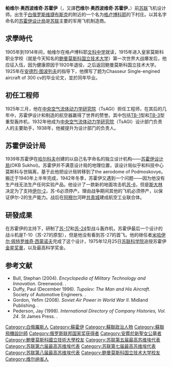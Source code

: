 {{unreferenced|time=2010-09-10T01:19:34+00:00}}
{{Infobox engineer
|image                =1995. Stamp of Belarus 0114.jpg
|image_size           =
|alt                  =
|caption              =
|name                 = 帕维尔·苏霍伊
|nationality          = [[苏联|苏联]]
|birth_date           = 1895年7月2日
|birth_place          = [[俄罗斯帝国|俄罗斯帝国]][[格盧博科耶|格盧博科耶]]
|death_date           = {{Death date and age|1975|09|15|1895|07|22|df=y}}
|death_place          =[[苏联|苏联]][[莫斯科|莫斯科]]
|education            =
|spouse               =
|parents              =
|children             =
|discipline           = [[航空太空工程學|航空太空工程學]]
|institutions         =
|practice_name        =
|employer             = [[苏霍伊航空集团|苏霍伊航空集团]]
|significant_projects =
|significant_design   =
|significant_advance  =
|significant_awards   ={{{!}} style="background:transparent"
{{!}} {{社会主义劳动英雄}} {{社会主义劳动英雄}}
{{!}}}
{{{!}} style="background: transparent"
{{!}} {{列宁勋章}} {{!!}} {{列宁勋章}} {{!!}} {{列宁勋章}} {{!!}} {{十月革命勋章}}
{{!}}-
{{!}} {{劳动红旗勋章}} {{!!}} {{红星勋章}} {{!!}} {{苏联荣誉勋章}}
{{!}}}
{{{!}} style="background:transparent"
{{!}} {{列宁奖}} {{斯大林奖}} {{苏联国家奖}}
{{!}}}
}}

'''帕维尔·奥西波维奇·苏霍伊'''（{{lang-be|'''Павел Осипович Сухой'''}}，又譯'''巴维尔·奥西波维奇·苏霍伊'''，{{bd|1895年|7月22日|1975年|9月15日|catIdx=Sukhoi, Pavel Osipovich}}）前[[苏联|苏联]]飞机设计师。出生于[[白俄罗斯|白俄罗斯]][[维捷布斯克|维捷布斯克]]的附近的一个名为[[格卢博科耶|格卢博科耶]]的下村庄。以其名字命名的[[苏霍伊设计局|苏霍伊设计局]]是[[苏联|苏联]]主要的军用飞机制造商。

== 求學時代 ==
1905年到1914年间，帕维尔在格卢博科耶[[文科中学|文科中学]]就读，1915年进入皇家莫斯科职业学校（就是今天知名的[[鲍曼莫斯科国立技术大学|鲍曼莫斯科国立技术大学]]）第一次世界大战爆发后，他应征入伍，因为健康原因于1920年退役，之后返回鲍曼莫斯科国立技术大学。1925年在[[安德烈·图波列夫|安德烈·图波列夫]]的指导下，他撰写了题为Chasseur Single-engined aircraft of 300 cv的毕业论文，並於同年毕业。

== 初任工程师 ==
1925年三月，他在[[中央空气流体动力学研究院|中央空气流体动力学研究院]]（TsAGI）担任工程师，在其后的几年中，苏霍伊设计和制造的航空器赢得了世界的赞誉。其中包括[[圖波列夫_TB-1_重型轟炸機|TB-1]]型和[[圖波列夫_TB-3重型轟炸機|TB-3]]型重型轰炸机，1932年他成为[[中央空气流体动力学研究院|中央空气流体动力学研究院]]（TsAGI）设计部门负责人的主要助手，1938年，他被提升为设计部门的负责人。

== 苏霍伊设计局 ==
1939年苏霍伊在[[哈尔科夫|哈尔科夫]]创建的以自己名字命名的独立设计机构——[[苏霍伊设计局|苏霍伊设计局]](OKB Sukhoi)。苏霍伊并不满意设计局的地理位置，该设计局似乎和科技中心莫斯科与世隔离，基于此他把设计局转移到了the aerodome of Podmoskovye。搬迁于1940年上半年完成，1942年冬季，苏霍伊又遇到一个问题——因为他没有生产线无法生产任何实验产品。他设计了一款新的地面攻击机[[苏-6|苏-6]]，但是[[斯大林|斯大林]]决定为了支持[[伊尔-2|伊尔-2]]，苏-6必须停产。理由战争期间其他的飞机必须停产，以保证伊尔-2的生产能力。战后在[[阿穆尔|阿穆尔]]河畔[[阿穆尔河畔共青城|共青城]]建成航空工业联合体。

== 研發成果 ==
在苏霍伊的主持下，研制了[[苏-17|苏-17]]和[[苏-24|苏-24]]型战斗轰炸机，苏霍伊最后一个设计的战斗机是T-10（苏-27的原型），但是他没有看到苏-27的首飞。他的继任者[[米哈伊尔·佩特罗维奇·西蒙诺夫|米哈伊尔·佩特罗维奇·西蒙诺夫]]完成了这个设计，1975年12月25日[[苏联科学院|苏联科学院]]追授苏霍伊[[金星奖章|金星奖章]]，以及最高科学奖金。

==参考文献==
* Bull, Stephan (2004). ''Encyclopedia of Military Technology and Innovation''. Greenwood. {{ISBN|1-57356-557-1}}.
* Duffy, Paul (December 1996). ''Tupolev: The Man and His Aircraft''. Society of Automotive Engineers. {{ISBN|1-56091-899-3}}.
* Gordon, Yefim (2008). ''Soviet Air Power in World War II''. Midland Publishing. {{ISBN|1-85780-304-3}}.
* Pederson, Jay (1998). ''International Directory of Company Histories, Vol. 24''. St James Press. {{ISBN|1-55862-365-5}}.

{{Authority control}}

{{DEFAULTSORT:Sukhoi, Pavel Osipovich}}
[[Category:白俄羅斯人|Category:白俄羅斯人]]
[[Category:蘇霍伊|Category:蘇霍伊]]
[[Category:蘇聯政治人物|Category:蘇聯政治人物]]
[[Category:蘇聯飛機設計師|Category:蘇聯飛機設計師]]
[[Category:俄罗斯联邦国家奖获得者|Category:俄罗斯联邦国家奖获得者]]
[[Category:安葬於新聖女公墓者|Category:安葬於新聖女公墓者]]
[[Category:鮑曼莫斯科國立技術大學校友|Category:鮑曼莫斯科國立技術大學校友]]
[[Category:苏联第五届最高苏维埃代表|Category:苏联第五届最高苏维埃代表]]
[[Category:苏联第六届最高苏维埃代表|Category:苏联第六届最高苏维埃代表]]
[[Category:苏联第七届最高苏维埃代表|Category:苏联第七届最高苏维埃代表]]
[[Category:苏联第八届最高苏维埃代表|Category:苏联第八届最高苏维埃代表]]
[[Category:鲍曼莫斯科国立技术大学校友|Category:鲍曼莫斯科国立技术大学校友]]
[[Category:维尔纳省人|Category:维尔纳省人]]
